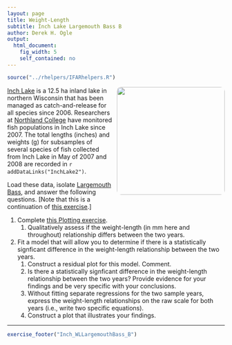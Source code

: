 ```yaml
---
layout: page
title: Weight-Length
subtitle: Inch Lake Largemouth Bass B
author: Derek H. Ogle
output: 
  html_document: 
    fig_width: 5
    self_contained: no
---
```

```r
source("../rhelpers/IFARhelpers.R")
```

<img style="float: right; margin: 0px 0px 10px 10px; border-radius:10px;" src="imgs/inch-bass.jpg" width="250px" />
[Inch Lake](http://dnr.wi.gov/lakes/lakepages/LakeDetail.aspx?wbic=2764300&page=facts) is a 12.5 ha inland lake in northern Wisconsin that has been managed as catch-and-release for all species since 2006.  Researchers at [Northland College](http://www.northland.edu/) have monitored fish populations in Inch Lake since 2007.  The total lengths (inches) and weights (g) for subsamples of several species of fish collected from Inch Lake in May of 2007 and 2008 are recorded in `r addDataLinks("InchLake2")`.

Load these data, isolate [Largemouth Bass](https://en.wikipedia.org/wiki/Largemouth_bass), and answer the following questions.  [Note that this is a continuation of [this exercise](Inch_WLLargemouthBass_A.html).]

1. Complete [this Plotting exercise](Inch_Plotting.html).
    1. Qualitatively assess if the weight-length (in mm here and throughout) relationship differs between the two years.
1. Fit a model that will allow you to determine if there is a statistically signficant difference in the weight-length relationship between the two years.
    1. Construct a residual plot for this model.  Comment.
    1. Is there a statistically signficant difference in the weight-length relationship between the two years?  Provide evidence for your findings and be very specific with your conclusions.
    1. Without fitting separate regressions for the two sample years, express the weight-length relationships on the raw scale for both years (i.e., write two specific equations).
    1. Construct a plot that illustrates your findings.

---
```r
exercise_footer("Inch_WLLargemouthBass_B")
```
